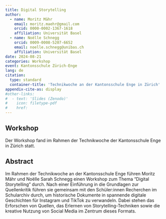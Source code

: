 ```yaml
---
title: Digital Storytelling
author:
  - name: Moritz Mähr
    email: moritz.maehr@gmail.com
    orcid: 0000-0002-1367-1618
    affiliation: Universität Basel
  - name: Noëlle Schnegg
    orcid: 0009-0008-5207-6652
    email: noelle.schnegg@unibas.ch
    affiliation: Universität Basel
date: 2024-08-21
categories: Workshop
event: Kantonsschule Zürich-Enge
lang: de
citation:
  type: standard
  container-title: 'Technikwoche an der Kantonsschule Enge in Zürich'
appendix-cite-as: display
#other-links:
#  - text: 'Slides (Zenodo)'
#    icon: filetype-pdf
#    href:
---
```


## Workshop

Der Workshop fand im Rahmen der Technikwoche der Kantonsschule Enge in Zürich statt.

## Abstract

Im Rahmen der Technikwoche an der Kantonsschule Enge führen Moritz Mähr und Noëlle Sarah Schnegg einen Workshop zum Thema "Digital Storytelling" durch. Nach einer Einführung in die Grundlagen zur Quellenkritik führen sie gemeinsam mit den Schüler:innen Recherchen im Schularchiv durch, um historische Dokumente in spannende digitale Geschichten für Instagram und TikTok zu verwandeln. Dabei stehen das Erforschen von Quellen, das Erlernen von Storytelling-Techniken sowie die kreative Nutzung von Social Media im Zentrum dieses Formats.